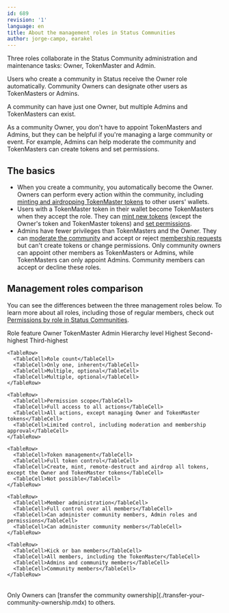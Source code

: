 ```yaml
---
id: 689
revision: '1'
language: en
title: About the management roles in Status Communities
author: jorge-campo, earakel
---
```


Three roles collaborate in the Status Community administration and maintenance tasks: Owner, TokenMaster and Admin.

Users who create a community in Status receive the Owner role automatically. Community Owners can designate other users as TokenMasters or Admins.

<Admonition type="info">
  A community can have just one Owner, but multiple Admins and TokenMasters can exist.
</Admonition>

As a community Owner, you don't have to appoint TokenMasters and Admins, but they can be helpful if you're managing a large community or event. For example, Admins can help moderate the community and TokenMasters can create tokens and set permissions.

## The basics

- When you create a community, you automatically become the Owner. Owners can perform every action within the community, including [minting and airdropping TokenMaster tokens](./mint-the-owner-and-tokenmaster-tokens.mdx) to other users' wallets.
- Users with a TokenMaster token in their wallet become TokenMasters when they accept the role. They can [mint new tokens](./mint-tokens-for-your-community.mdx) (except the Owner's token and TokenMaster tokens) and [set permissions](./set-up-your-community-permissions.mdx).
- Admins have fewer privileges than TokenMasters and the Owner. They can [moderate the community](./kick-or-ban-someone-from-your-community.mdx) and accept or reject [membership requests](./about-community-request-approvals.mdx) but can't create tokens or change permissions.
  Only community owners can appoint other members as TokenMasters or Admins, while TokenMasters can only appoint Admins. Community members can accept or decline these roles.

## Management roles comparison

You can see the differences between the three management roles below. To learn more about all roles, including those of regular members, check out [Permissions by role in Status Communities](./permissions-by-role-in-status-communities.mdx).

<Table>
  <TableHead>
    <TableHeader>Role feature</TableHeader>
    <TableHeader>Owner</TableHeader>
    <TableHeader>TokenMaster</TableHeader>
    <TableHeader>Admin</TableHeader>
  </TableHead>

  <TableContent>
    <TableRow>
      <TableCell>Hierarchy level</TableCell>
      <TableCell>Highest</TableCell>
      <TableCell>Second-highest</TableCell>
      <TableCell>Third-highest</TableCell>
    </TableRow>

    <TableRow>
      <TableCell>Role count</TableCell>
      <TableCell>Only one, inherent</TableCell>
      <TableCell>Multiple, optional</TableCell>
      <TableCell>Multiple, optional</TableCell>
    </TableRow>

    <TableRow>
      <TableCell>Permission scope</TableCell>
      <TableCell>Full access to all actions</TableCell>
      <TableCell>All actions, except managing Owner and TokenMaster tokens</TableCell>
      <TableCell>Limited control, including moderation and membership approval</TableCell>
    </TableRow>

    <TableRow>
      <TableCell>Token management</TableCell>
      <TableCell>Full token control</TableCell>
      <TableCell>Create, mint, remote-destruct and airdrop all tokens, except the Owner and TokenMaster tokens</TableCell>
      <TableCell>Not possible</TableCell>
    </TableRow>

    <TableRow>
      <TableCell>Member administration</TableCell>
      <TableCell>Full control over all members</TableCell>
      <TableCell>Can administer community members, Admin roles and permissions</TableCell>
      <TableCell>Can administer community members</TableCell>
    </TableRow>

    <TableRow>
      <TableCell>Kick or ban members</TableCell>
      <TableCell>All members, including the TokenMaster</TableCell>
      <TableCell>Admins and community members</TableCell>
      <TableCell>Community members</TableCell>
    </TableRow>
  </TableContent>
</Table>

<Admonition type="tip">
  Only Owners can [transfer the community ownership](./transfer-your-community-ownership.mdx) to others.
</Admonition>

